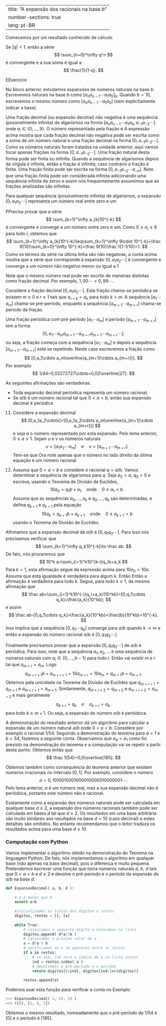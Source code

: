 

---
title: "A expansão dos racionais na base $b$"
number-sections: true
lang: pt-BR
---

Comecemos por um resultado conhecido de cálculo.

:::{#lem-}
Se $|q| <1$, então a série
$$
\sum_{n=0}^\infty q^n
$$
é convergente e a sua soma é igual a
$$
\frac{1}{1-q}.
$$
:::


:::{.proof}
EExercício
:::

No bloco anterior, estudamos expansões de números naturais na base $b$. Escrevemos naturais na base $b$ como $[a_na_{n-1}\cdots a_1a_0]_b$. Quando $b=10$, escrevemos o mesmo número como $[a_na_{n-1}\cdots a_1a_0]$ (sem explicitamente indicar a base).

Uma fração decimal (ou expansão decimal) não negativa é uma sequência (possivelmente infinita) de algarismos na forma $[a_na_{n-1}\cdots a_1a_0,a_{-1}a_{-2}\cdots]$ onde $a_{i}\in\{0,\ldots,9\}$. O número representado pela fração é
\begin{align*}
a&=\sum_{k=n}^{-\infty}a_k10^k=\sum_{k=0}^n a_k10^k+\sum_{k=1}^{\infty}a_{-k}10^{-k}\\&=
[a_na_{n-1}\cdots a_1a_0]+\sum_{k=1}^{\infty}a_{-k}10^{-k}.
\end{align*}
A expressão acima mostra que cada fração decimal não negativa pode ser escrita como a soma de um número natural e uma fração decimal na forma $[0,a_{-1}a_{-2}\cdots]$. Como os números naturais foram tratados na unidade anterior, aqui vamos focar apenas frações na forma $[0,a_{-1}a_{-2}\cdots]$. Uma fração natural desta forma pode ser finita ou infinita. Quando a sequência de algarismos depois da vírgula é infinita, então a fração é infinita; caso contrário a fração é finita. Uma fração finita pode ser escrita na forma $[0,a_{-1}a_{-2}\cdots a_{-n}]$. Note que uma fração finita pode ser considerada infinita adicionando uma sequência infinita de zeros e assim nós frequentemente assumimos que as frações analizadas são infinitas.

:::{#lem-}
Para qualquer sequência (possivelmente infinita) de algarismos, a expansão $[0,a_{1}a_{2}\cdots]$ representa um número real entre zero e um
:::


:::{.proof}
PPrecisa provar que a série
$$
\sum_{k=1}^\infty a_{k}10^{-k}
$$
é convergente e converge a um número entre zero e um. Como $0\leq a_i\leq 9$ para todo $i$, obtemos que
$$
\sum_{k=1}^\infty a_{k}10^{-k}\leq\sum_{k=1}^\infty 9\cdot 10^{-k}=\frac 9{10}\sum_{k=0}^\infty 10^{-k}=\frac 9{10}\frac 1{1-1/10}=1.
$$
Como os termos da série na última linha são não negativas, a conta acima mostra que a série que corresponde à expansão $[0,a_{1}a_{2}\cdots]$ é convergente e converge a um número não negativo menor ou igual a $1$
:::

Note que o mesmo número real pode ser escrito de maneiras distintas como fração decimal. Por exemplo, $1,00\cdots=0,99\cdots$.

Considere a fração decimal $[0,a_{1}a_{2}\cdots]$. Esta fração chama-se periódica se existem $m\geq 0$ e $r\geq 1$ tais que $a_{r+k}=a_k$ para todo $k> m$. A sequência $[a_1\cdots a_m]$ chama-se pré-período, enquanto a sequência $[a_{m+1}\cdots a_{m+r}]$ chama-se período da fração.

Uma fração periódica com pré-período $[a_1\cdots a_m]$ e período $[a_{m+1}\cdots a_{m+r}]$ tem a forma
$$
[0,a_1\cdots a_ma_{m+1}\cdots a_{m+r}a_{m+1}\cdots a_{m+r}\cdots];
$$
ou seja, a fração começa com a sequência $[a_1\cdots a_m]$ e depois a sequência $[a_{m+1}\cdots a_{m+r}]$ está se repetindo. Neste caso escrevemos a fração como
$$
[0,a_1\cdots a_m\overline{a_{m+1}\cdots a_{m+r}}].
$$
Por exemplo
$$
1/44=0,02272727\cdots=0,02\overline{27}.
$$

:::{#thm-}
As seguintes afirmações são verdadeiras.


-  Toda expansão decimal periódica representa um número racional.
-  Se $a/b$ é um número racional tal que $0<a<b$, então sua expansão decimal é periódica

:::


:::{.proof}
11. Considere a expansão decimal
$$
[0,a_1a_2\cdots]=[0,a_1a_2\cdots a_m\overline{a_{m+1}\cdots a_{m+r}}]
$$
e seja $a$ o número representado por esta expansão. Pelo lema anterior, $0\leq a\leq 1$. Sejam $u$ e $v$ os números naturais
$$
u=[a_1a_2\cdots a_m]\quad\mbox{e}\quad v=[a_{m+1}\cdots a_{m+r}].
$$
Tem-se que
\begin{align*}
a&=\sum_{k=1}^\infty a_k10^{-k}=\frac u{10^{m}}+\sum_{k=1}^\infty \frac{v}{10^{m+kr}}\\&=\frac u{10^{m}}+\frac{v}{10^{m+r}}\sum_{k=0}^\infty \frac{1}{10^{kr}}=\frac{u}{10^{m}}+\frac{v}{10^{m+r}}\frac{1}{1-10^{-r}}.
\end{align*}
Ora note apenas que o número no lado direito da última equação é um número racional.

2. Assuma que $0< a<b$ e considere o racional $q=a/b$. Vamos determinar a sequência de algarismos para $q$. Seja $a_0=a$, $q_0=0$ e escreva, usando o Teorema de Divisão de Euclides,
$$
10a_0=q_1b+a_1\quad\mbox{onde}\quad 0\leq a_1<b.
$$
Assuma que as sequências $a_0,\ldots,a_k$ e $q_0,\ldots,q_k$ são determinadas, e defina $q_{k+1}$ e $a_{k+1}$ pela equação
$$
10a_k=q_{k+1}b+a_{k+1}\quad\mbox{onde}\quad 0\leq a_{k+1}<b
$$
usando o Teorema de Divisão de Euclides.

Afirmamos que a expansão decimal de $a/b$ é $[0,q_1q_2\cdots]$. Para isso nós precisamos verificar que
$$
\sum_{k=1}^\infty q_k10^{-k}\to \frac ab.
$$
De fato, nós provaremos que
$$
10^k a=\sum_{i=1}^k10^{k-i}q_ib+a_k
$$
Para $k=1$, esta afirmação segue da expressão acima para $10a_0=10a$. Assuma que esta igualdade é verdadeira para algum $k$. Então
\begin{align*}
10^{k+1}a&=10\cdot 10^ka=10\cdot\left(\sum_{i=1}^k10^{k-i}q_ib+a_k\right)
\\&=\sum_{i=1}^{k}10^{k+1-i}q_ib+10a_k\\&=
\sum_{i=1}^{k}10^{k+1-i}q_ib+q_{k+1}b+a_{k+1}\\&=\sum_{i=1}^{k+1}10^{k+1-i}q_ib+a_{k+1}.
\end{align*}
Então a afirmação é verdadeira para todo $k$. Segue, para todo $k\geq 1$, da mesma afirmação que
$$
\frac ab=\sum_{i=1}^k10^{-i}q_i+a_k/(10^kb)=[0,q_1\cdots q_k]+\frac{a_k}{10^kb};
$$
e assim
$$
\frac ab-[0,q_1\cdots q_k]=\frac{a_k}{10^kb}<\frac{b}{10^kb}=10^{-k}.
$$
Isso implica que a sequência $[0,q_1\cdots q_k]$ converge para $a/b$ quando $k\to\infty$ e então a expansão do número racional $a/b$ é $[0,q_1q_2\cdots]$.

Finalmente precisamos provar que a expansão $[0,q_1q_2\cdots]$ de $a/b$ é periódica. Para isso, note que a sequência $a_1,a_2,\ldots$ é uma sequência de números naturais com $a_i\in\{0,\ldots,b-1\}$ para todo $i$. Então vai existir $m$ e $r$ tal que $a_{m+r}=a_m$. Logo
$$
q_{m+r+1}b+a_{m+r+1}=10a_{m+r}=10a_m=q_{m+1}b+a_{m+1}.
$$
Obtemos pela unicidade na Teorema de Divisão de Euclides que $q_{m+r+1}=q_{m+1}$ e $a_{m+r+1}=a_{m+1}$. Similarmente, $q_{m+r+2}=q_{m+2}$ e $a_{m+r+2}=a_{m+2}$ e mais geralmente
$$
q_{k+r}=q_{k}\quad e \quad a_{k+r}=a_{k}.
$$
para todo $k\geq m+1$. Ou seja, a expansão do número $a/b$ é periódoca.

:::


:::{#exm-}
A demonstração do resultado anterior dá um algoritmo para calcular a expansão de um número natural $a/b$ onde $0<a<b$. Considere por exemplo o racional $1/54$. Seguindo a demonstração do teorema para $a=1$ e $b=54$, fazemos a seguinte conta.\begin{align*}
10a=10=0\cdot 54+10\quad &\Rightarrow\quad q_1=0\mbox{ e }a_1=10\\
10a_1=100=1\cdot 54+46\quad &\Rightarrow\quad q_2=1\mbox{ e }a_2=46\\
10a_2=460=8\cdot 54+28\quad &\Rightarrow\quad q_3=8\mbox{ e }a_3=28\\
10a_3=280=5\cdot 54+10\quad &\Rightarrow\quad q_4=5\mbox{ e }a_4=10\\
10a_4=100=1\cdot 54+46\quad &\Rightarrow\quad q_5=1\mbox{ e }a_5=46
\end{align*}
Observamos que $a_4=a_1$ como foi previsto na demonstração do teorema e a computação vai se repetir a partir deste ponto. Obtemos então que
$$
\frac 1{54}=0,0\overline{185}.
$$
:::

Obtemos também como consequência do teorema anterior que existem números irracionais no intervalo $[0,1]$. Por exemplo, considere o número
$$
a=0,1010010001000010000010000001\cdots.
$$
Pelo lema anterior, $a$ é um número real, mas a sua expansão decimal não é periódoca, portanto este número não é racional.

Exatamente como a expansão dos números naturais pode ser calculada em qualquer base $d\geq 2$, a expansão dos números racionais também pode ser calculada em bases $d$ tal que $d\geq 2$. Os resultados em uma base arbitrária são muito similares aos resultados na base $d=10$ (caso decimal) e estes detalhes são omitidos. No entanto recomendamos que o leitor traduza os resultados acima para uma base $d\neq 10$.

### Computação com Python

Vamos implementar o algoritmo obtido na demonstração do Teorema na linguagem Python. De fato, nós implementamos o algoritmo em qualquer base (não apenas na base decimal), pois a diferença é muito pequena. Pretendemos escrever uma função que toma números naturais $a$, $b$, $d$ tais que $0<a<b$ e $d\geq 2$ e devolve o pré-período e o período da expansão de $a/b$ na base $d$.
```python
def ExpansaoDecimal( a, b, d ):
    
    # a é menor que b
    assert a<b
    
    #inicializamos as listas dos dígitos e restos
    digitos, restos = [], [a]
    
    while True:
        # calculamos o seguinte dígito a colocamos na lista
        digitos.append( d*a//b )
        # calculamos o próximo valor de a
        a = d*a % b
        # verificamos se a já apareceu entre os restos
        if a in restos:
            # se sim, ind será o índice de a na lista restos
            ind = restos.index( a )
            # devolvemos a pré-período e o período
            return digitos[0:ind], digitos[ind:len(digitos)]
            
        restos.append(a)
```
Podemos usar esta função para verificar a conta no Exemplo.
```python
>>> ExpansaoDecimal( 1, 54, 10 )
>>> ([0], [1, 8, 5])
```

Obtemos o mesmo resultado, nomeadamente que o pré-período de $1/54$ é $[0]$ e o período é $[185]$.


